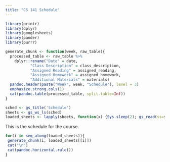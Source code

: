```yaml
---
title: "CS 141 Schedule"
---
```

```r
library(printr)
library(dplyr)
library(googlesheets)
library(pander)
library(purrr)

generate_chunk <- function(week, raw_table){
  processed_table <- raw_table %>%
    dplyr::rename("Date" = date, 
           "Class Description" = class_description,
           "Assigned Reading" = assigned_reading,
           "Assigned Homework" = assigned_homework,
           "Additional Materials" = materials)
  pandoc.header(paste("Week", week, "Schedule"), level = 3)
  emphasize.strong.cols(1)
  cat(pandoc.table(processed_table, split.table=Inf))
}
```

```r
sched <- gs_title('Schedule')
sheets <- gs_ws_ls(sched)
loaded_sheets <- lapply(sheets, function(x) {Sys.sleep(2); gs_read(ss=sched, ws = x)})
```

This is the schedule for the course.

```r
for(i in seq_along(loaded_sheets)){
 generate_chunk(i, loaded_sheets[[i]]) 
 cat("\n")
 cat(pandoc.horizontal.rule())
}
```

